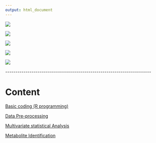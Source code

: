 ```yaml
---
output: html_document
---
```


![](src/img/AG-BIOBOOK_Cover.png)

![](src/img/Agenda%201.png)

![](src/img/Agenda%202.png)

![](src/img/Agenda%203.png)

![](src/img/Agenda%204.png)

\-\-\-\-\-\-\-\-\-\-\-\-\-\-\-\-\-\-\-\-\-\-\-\-\-\-\-\-\-\-\-\-\-\-\-\-\-\-\-\-\-\-\-\-\-\-\-\-\-\-\-\-\-\-\-\-\-\-\-\-\-\-\-\-\-\-\-\-\-\-\--

# Content

[Basic coding (R programming)](src/page/R_tutorial.html)

[Data Pre-processing](src/page/nmr_data_preprocessing.html)

[Multivariate statistical Analysis](src/page/multivariate_analysis.html)

[Metabolite Identification](src/page/met_id.html)

